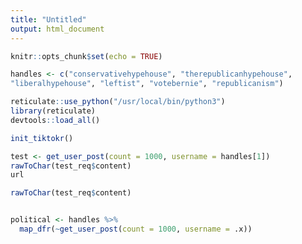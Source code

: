 ```yaml
---
title: "Untitled"
output: html_document
---
```


```r
knitr::opts_chunk$set(echo = TRUE)
```

```r
handles <- c("conservativehypehouse", "therepublicanhypehouse", 
"liberalhypehouse", "leftist", "votebernie", "republicanism")

```

```r

reticulate::use_python("/usr/local/bin/python3")
library(reticulate)
devtools::load_all()

init_tiktokr()

```


```r
test <- get_user_post(count = 1000, username = handles[1])
rawToChar(test_req$content)
url

rawToChar(test_req$content)



```

```r

political <- handles %>% 
  map_dfr(~get_user_post(count = 1000, username = .x))
```


